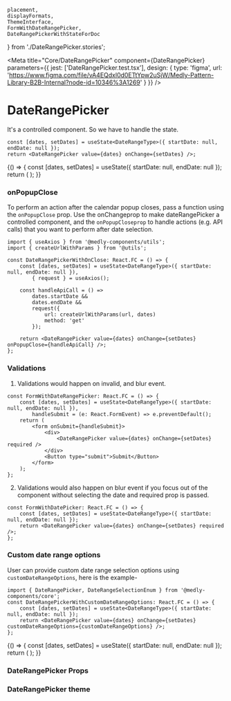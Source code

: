     placement,
    displayFormats,
    ThemeInterface,
    FormWithDateRangePicker,
    DateRangePickerWithStateForDoc
} from './DateRangePicker.stories';

<Meta
    title="Core/DateRangePicker"
    component={DateRangePicker}
    parameters={{
        jest: ['DateRangePicker.test.tsx'],
        design: {
            type: 'figma',
            url: 'https://www.figma.com/file/vA4EQdxl0d0ETtYpw2uSjW/Medly-Pattern-Library-B2B-Internal?node-id=10346%3A1269'
        }
    }}
/>

# DateRangePicker

It's a controlled component. So we have to handle the state.

```tsx
const [dates, setDates] = useState<DateRangeType>({ startDate: null, endDate: null });
return <DateRangePicker value={dates} onChange={setDates} />;
```

<Preview withToolbar>
    <Story name="Default">
        {() => {
            const [dates, setDates] = useState({ startDate: null, endDate: null });
            return (
                <DateRangePicker
                    id="contract"
                    displayFormat={select('Display Format', displayFormats, 'MM/dd/yyyy')}
                    required={boolean('Required', false)}
                    startDateLabel="From"
                    endDateLabel="To"
                    value={dates}
                    onChange={setDates}
                    size={select('Size', ['S', 'M'], 'M')}
                    popoverPlacement={select('Placement', placement, 'bottom-start')}
                    variant={select('Variant', ['filled', 'outlined'], 'filled')}
                    fullWidth={boolean('Full Width', false)}
                    disabled={boolean('Disabled', false)}
                    withSingleMonth={boolean('With Single Month', false)}
                    errorText={text('Error Text', '')}
                    helperText={text('Helper Text', '')}
                    minSelectableDate={new Date(1901, 0, 1)}
                    maxSelectableDate={new Date(2100, 11, 1)}
                />
            );
        }}
    </Story>
</Preview>

### onPopupClose

To perform an action after the calendar popup closes, pass a function using the `onPopupClose` prop. 
Use the onChangeprop to make dateRangePicker a controlled component, and the `onPopupCloseprop` to handle actions (e.g. API calls) that you want to perform after date selection.

```tsx
import { useAxios } from '@medly-components/utils';
import { createUrlWithParams } from '@utils';

const DateRangePickerWithOnClose: React.FC = () => {
    const [dates, setDates] = useState<DateRangeType>({ startDate: null, endDate: null }),
        { request } = useAxios();

    const handleApiCall = () =>
        dates.startDate &&
        dates.endDate &&
        request({
            url: createUrlWithParams(url, dates)
            method: 'get'
        });

    return <DateRangePicker value={dates} onChange={setDates} onPopupClose={handleApiCall} />;
};
```

### Validations

1. Validations would happen on invalid, and blur event.

```tsx
const FormWithDateRangePicker: React.FC = () => {
    const [dates, setDates] = useState<DateRangeType>({ startDate: null, endDate: null }),
        handleSubmit = (e: React.FormEvent) => e.preventDefault();
    return (
        <form onSubmit={handleSubmit}>
            <div>
                <DateRangePicker value={dates} onChange={setDates} required />
            </div>
            <Button type="submit">Submit</Button>
        </form>
    );
};
```

<Preview withToolbar>
    <FormWithDateRangePicker />
</Preview>

2. Validations would also happen on blur event if you focus out of the component without selecting the date and required prop is passed.

```tsx
const FormWithDatePicker: React.FC = () => {
    const [dates, setDates] = useState<DateRangeType>({ startDate: null, endDate: null });
    return <DateRangePicker value={dates} onChange={setDates} required />;
};
```

<Preview withToolbar>
    <DateRangePickerWithStateForDoc />
</Preview>

### Custom date range options

User can provide custom date range selection options using `customDateRangeOptions`, here is the example-

```tsx
import { DateRangePicker, DateRangeSelectionEnum } from '@medly-components/core';
const DateRangePickerWithCustomDateRangeOptions: React.FC = () => {
    const [dates, setDates] = useState<DateRangeType>({ startDate: null, endDate: null });
    return <DateRangePicker value={dates} onChange={setDates} customDateRangeOptions={customDateRangeOptions} />;
};
```

<Preview withToolbar>
    <Story name="CustonDateRangeOptions">
        {() => {
            const [dates, setDates] = useState({ startDate: null, endDate: null });
            return (
                <DateRangePicker
                    value={dates}
                    onChange={setDates}
                    displayFormat={select('Display Format', displayFormats, 'MM/dd/yyyy')}
                    required={boolean('Required', false)}
                    size={select('Size', ['S', 'M'], 'M')}
                    popoverPlacement={select('Placement', placement, 'bottom-start')}
                    variant={select('Variant', ['filled', 'outlined'], 'filled')}
                    fullWidth={boolean('Full Width', false)}
                    disabled={boolean('Disabled', false)}
                    withSingleMonth={boolean('With Single Month', false)}
                    errorText={text('Error Text', '')}
                    helperText={text('Helper Text', '')}
                    minSelectableDate={new Date(1901, 0, 1)}
                    maxSelectableDate={new Date(2100, 11, 1)}
                    customDateRangeOptions={[
                        { label: 'Current Week', value: DateRangeSelectionEnum.WEEK },
                        { label: 'Current Month', value: DateRangeSelectionEnum.MONTH },
                        { label: 'Current Quarter', value: DateRangeSelectionEnum.QUARTER },
                        { label: 'Current Year', value: DateRangeSelectionEnum.YEAR },
                        { label: 'Custom', value: DateRangeSelectionEnum.CUSTOM }
                    ]}
                />
            );
        }}
    </Story>
</Preview>

### DateRangePicker Props

<Props of={DateRangePicker} />

### DateRangePicker theme

<Props of={ThemeInterface} />

